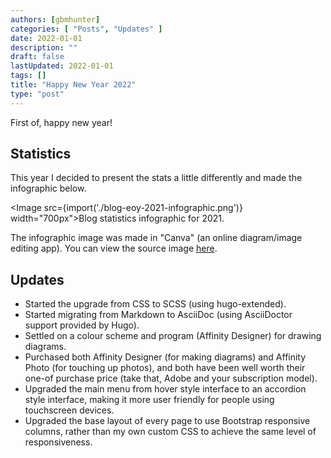 ```yaml
---
authors: [gbmhunter]
categories: [ "Posts", "Updates" ]
date: 2022-01-01
description: ""
draft: false
lastUpdated: 2022-01-01
tags: []
title: "Happy New Year 2022"
type: "post"
---
```



First of, happy new year!

## Statistics

This year I decided to present the stats a little differently and made the infographic below.

<Image src={import('./blog-eoy-2021-infographic.png')} width="700px">Blog statistics infographic for 2021. </Image>

The infographic image was made in "Canva" (an online diagram/image editing app). You can view the source image [here](https://www.canva.com/design/DAExcXpjIzI/9u5e1myIuzQCf1Aw_PAmSQ/view?utm_content=DAExcXpjIzI&utm_campaign=designshare&utm_medium=link&utm_source=sharebutton).

## Updates

- Started the upgrade from CSS to SCSS (using hugo-extended).
- Started migrating from Markdown to AsciiDoc (using AsciiDoctor support provided by Hugo).
- Settled on a colour scheme and program (Affinity Designer) for drawing diagrams.
- Purchased both Affinity Designer (for making diagrams) and Affinity Photo (for touching up photos), and both have been well worth their one-of purchase price (take that, Adobe and your subscription model).
- Upgraded the main menu from hover style interface to an accordion style interface, making it more user friendly for people using touchscreen devices.
- Upgraded the base layout of every page to use Bootstrap responsive columns, rather than my own custom CSS to achieve the same level of responsiveness.
